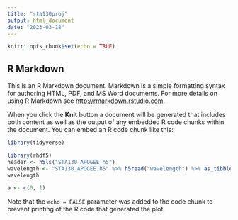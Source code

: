 ```yaml
---
title: "sta130proj"
output: html_document
date: "2023-03-18"
---
```


```r
knitr::opts_chunk$set(echo = TRUE)
```

## R Markdown

This is an R Markdown document. Markdown is a simple formatting syntax for authoring HTML, PDF, and MS Word documents. For more details on using R Markdown see <http://rmarkdown.rstudio.com>.

When you click the **Knit** button a document will be generated that includes both content as well as the output of any embedded R code chunks within the document. You can embed an R code chunk like this:

```r
library(tidyverse)
```
```r
library(rhdf5)
header <- h5ls("STA130_APOGEE.h5")
wavelength <- "STA130_APOGEE.h5" %>% h5read("wavelength") %>% as_tibble()
wavelength
```

```r
a <- c(0, 1)
```

Note that the `echo = FALSE` parameter was added to the code chunk to prevent printing of the R code that generated the plot.
